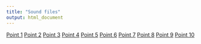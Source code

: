 ```yaml
---
title: "Sound files"
output: html_document
---
```


[Point 1](sound_files/point_1.mp3)
[Point 2](sound_files/point_2.mp3)
[Point 3](sound_files/point_3.mp3)
[Point 4](sound_files/point_4.mp3)
[Point 5](sound_files/point_5.mp3)
[Point 6](sound_files/point_6.mp3)
[Point 7](sound_files/point_7.mp3)
[Point 8](sound_files/point_8.mp3)
[Point 9](sound_files/point_9.mp3)
[Point 10](sound_files/point_10.mp3)
